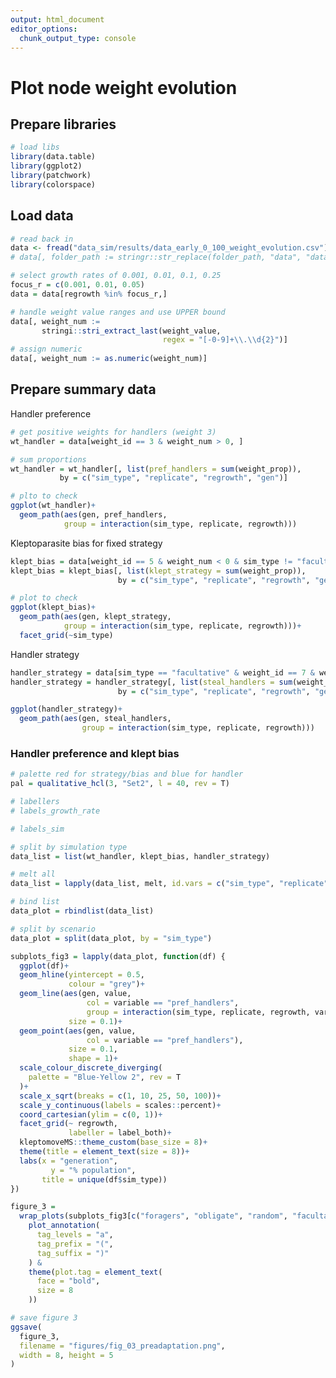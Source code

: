 ```yaml
---
output: html_document
editor_options: 
  chunk_output_type: console
---
```

  
# Plot node weight evolution

## Prepare libraries

```r
# load libs
library(data.table)
library(ggplot2)
library(patchwork)
library(colorspace)
```

## Load data

```r
# read back in
data <- fread("data_sim/results/data_early_0_100_weight_evolution.csv")
# data[, folder_path := stringr::str_replace(folder_path, "data", "data_sim")]

# select growth rates of 0.001, 0.01, 0.1, 0.25
focus_r = c(0.001, 0.01, 0.05)
data = data[regrowth %in% focus_r,]

# handle weight value ranges and use UPPER bound
data[, weight_num := 
       stringi::stri_extract_last(weight_value, 
                                  regex = "[-0-9]+\\.\\d{2}")]
# assign numeric
data[, weight_num := as.numeric(weight_num)]
```

## Prepare summary data

Handler preference

```r
# get positive weights for handlers (weight 3)
wt_handler = data[weight_id == 3 & weight_num > 0, ]

# sum proportions
wt_handler = wt_handler[, list(pref_handlers = sum(weight_prop)),
           by = c("sim_type", "replicate", "regrowth", "gen")]
```

```r
# plto to check
ggplot(wt_handler)+
  geom_path(aes(gen, pref_handlers,
            group = interaction(sim_type, replicate, regrowth)))
```

Kleptoparasite bias for fixed strategy

```r
klept_bias = data[weight_id == 5 & weight_num < 0 & sim_type != "facultative", ]
klept_bias = klept_bias[, list(klept_strategy = sum(weight_prop)),
                        by = c("sim_type", "replicate", "regrowth", "gen")]
```

```r
# plot to check
ggplot(klept_bias)+
  geom_path(aes(gen, klept_strategy,
            group = interaction(sim_type, replicate, regrowth)))+
  facet_grid(~sim_type)
```

Handler strategy

```r
handler_strategy = data[sim_type == "facultative" & weight_id == 7 & weight_num < 0,]
handler_strategy = handler_strategy[, list(steal_handlers = sum(weight_prop)),
                        by = c("sim_type", "replicate", "regrowth", "gen")]
```

```r
ggplot(handler_strategy)+
  geom_path(aes(gen, steal_handlers,
                group = interaction(sim_type, replicate, regrowth)))
```

### Handler preference and klept bias

```r
# palette red for strategy/bias and blue for handler 
pal = qualitative_hcl(3, "Set2", l = 40, rev = T)

# labellers
# labels_growth_rate

# labels_sim
```

```r
# split by simulation type
data_list = list(wt_handler, klept_bias, handler_strategy)

# melt all
data_list = lapply(data_list, melt, id.vars = c("sim_type", "replicate", "regrowth", "gen"))

# bind list
data_plot = rbindlist(data_list)

# split by scenario
data_plot = split(data_plot, by = "sim_type")
```


```r
subplots_fig3 = lapply(data_plot, function(df) {
  ggplot(df)+
  geom_hline(yintercept = 0.5,
             colour = "grey")+
  geom_line(aes(gen, value,
                 col = variable == "pref_handlers",
                 group = interaction(sim_type, replicate, regrowth, variable)),
             size = 0.1)+
  geom_point(aes(gen, value,
                 col = variable == "pref_handlers"),
             size = 0.1,
             shape = 1)+
  scale_colour_discrete_diverging(
    palette = "Blue-Yellow 2", rev = T
  )+
  scale_x_sqrt(breaks = c(1, 10, 25, 50, 100))+
  scale_y_continuous(labels = scales::percent)+
  coord_cartesian(ylim = c(0, 1))+
  facet_grid(~ regrowth,
             labeller = label_both)+
  kleptomoveMS::theme_custom(base_size = 8)+
  theme(title = element_text(size = 8))+
  labs(x = "generation",
         y = "% population",
       title = unique(df$sim_type))
})

figure_3 =
  wrap_plots(subplots_fig3[c("foragers", "obligate", "random", "facultative")])+
    plot_annotation(
      tag_levels = "a",
      tag_prefix = "(",
      tag_suffix = ")"
    ) &
    theme(plot.tag = element_text(
      face = "bold",
      size = 8
    ))
```

```r
# save figure 3
ggsave(
  figure_3,
  filename = "figures/fig_03_preadaptation.png",
  width = 8, height = 5
)
```

